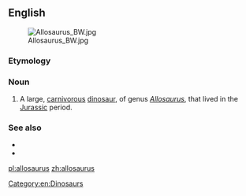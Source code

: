 {{also|Allosaurus}}
==English==
[[File:Allosaurus BW.jpg|thumb]]
===Etymology===
{{rfe}}
===Noun===
{{en-noun|allosauruses}}

# A large, [[carnivorous]] [[dinosaur]], of genus ''[[Allosaurus]]'', that lived in the [[Jurassic]] period.

===See also===
* {{pedia}}
* {{specieslite}}

[[Category:en:Dinosaurs]]

[[pl:allosaurus]]
[[zh:allosaurus]]